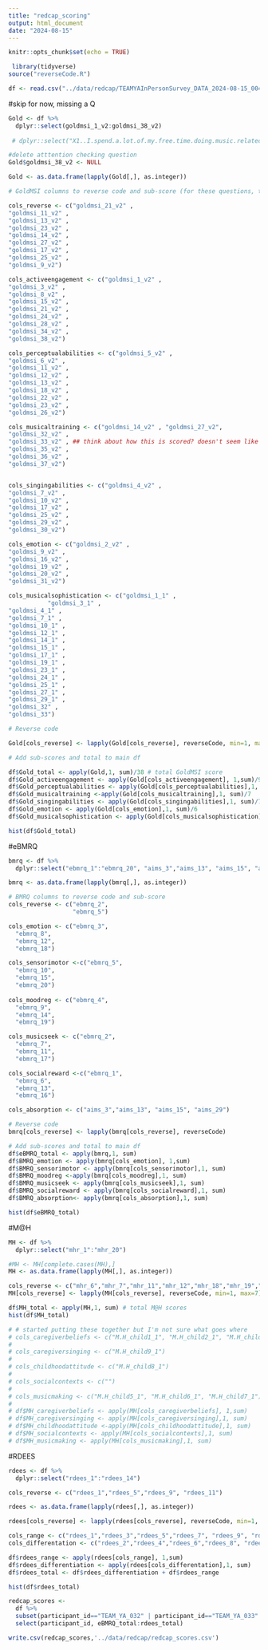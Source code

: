 ```yaml
---
title: "redcap_scoring"
output: html_document
date: "2024-08-15"
---
```


```r
knitr::opts_chunk$set(echo = TRUE)
```

```r
 library(tidyverse)
source("reverseCode.R")

df <- read.csv("../data/redcap/TEAMYAInPersonSurvey_DATA_2024-08-15_0040.csv")
```

#skip for now, missing a Q
```r
Gold <- df %>%
  dplyr::select(goldmsi_1_v2:goldmsi_38_v2)
  
 # dplyr::select("X1..I.spend.a.lot.of.my.free.time.doing.music.related.activities....Completely.Disagree.Completely.Agree":"X38..I.listen.attentively.to.music.for.___.per.day.")

#delete atttention checking question
Gold$goldmsi_38_v2 <- NULL

Gold <- as.data.frame(lapply(Gold[,], as.integer))

# GoldMSI columns to reverse code and sub-score (for these questions, the correct answer (ie the more positive answer) is a higher number. Negative questions are reverse coded.) 

cols_reverse <- c("goldmsi_21_v2" ,
"goldmsi_11_v2" ,
"goldmsi_13_v2" ,
"goldmsi_23_v2" ,
"goldmsi_14_v2" ,
"goldmsi_27_v2" ,
"goldmsi_17_v2" ,
"goldmsi_25_v2" ,
"goldmsi_9_v2")

cols_activeengagement <- c("goldmsi_1_v2" ,
"goldmsi_3_v2" ,
"goldmsi_8_v2" ,
"goldmsi_15_v2" ,
"goldmsi_21_v2" ,
"goldmsi_24_v2" ,
"goldmsi_28_v2" ,
"goldmsi_34_v2" ,
"goldmsi_38_v2")

cols_perceptualabilities <- c("goldmsi_5_v2" ,
"goldmsi_6_v2" ,
"goldmsi_11_v2" ,
"goldmsi_12_v2" ,
"goldmsi_13_v2" ,
"goldmsi_18_v2" ,
"goldmsi_22_v2" ,
"goldmsi_23_v2" ,
"goldmsi_26_v2")

cols_musicaltraining <- c("goldmsi_14_v2" , "goldmsi_27_v2",
"goldmsi_32_v2" ,
"goldmsi_33_v2" , ## think about how this is scored? doesn't seem like a lot of people answered
"goldmsi_35_v2" ,
"goldmsi_36_v2" ,
"goldmsi_37_v2")


cols_singingabilities <- c("goldmsi_4_v2" ,
"goldmsi_7_v2" ,
"goldmsi_10_v2" ,
"goldmsi_17_v2" ,
"goldmsi_25_v2" ,
"goldmsi_29_v2" ,
"goldmsi_30_v2")

cols_emotion <- c("goldmsi_2_v2" ,
"goldmsi_9_v2" ,
"goldmsi_16_v2" ,
"goldmsi_19_v2" ,
"goldmsi_20_v2" ,
"goldmsi_31_v2")

cols_musicalsophistication <- c("goldmsi_1_1" ,
           "goldmsi_3_1" ,
"goldmsi_4_1" ,
"goldmsi_7_1" ,
"goldmsi_10_1" ,
"goldmsi_12_1" ,
"goldmsi_14_1" ,
"goldmsi_15_1" ,
"goldmsi_17_1" ,
"goldmsi_19_1" ,
"goldmsi_23_1" ,
"goldmsi_24_1" ,
"goldmsi_25_1" ,
"goldmsi_27_1" ,
"goldmsi_29_1" ,
"goldmsi_32" ,
"goldmsi_33")

# Reverse code

Gold[cols_reverse] <- lapply(Gold[cols_reverse], reverseCode, min=1, max=7)

# Add sub-scores and total to main df

df$Gold_total <- apply(Gold,1, sum)/38 # total GoldMSI score
df$Gold_activeengagement <- apply(Gold[cols_activeengagement], 1,sum)/9
df$Gold_perceptualabilities <- apply(Gold[cols_perceptualabilities],1, sum)/9
df$Gold_musicaltraining <-apply(Gold[cols_musicaltraining],1, sum)/7
df$Gold_singingabilities <- apply(Gold[cols_singingabilities],1, sum)/7
df$Gold_emotion <- apply(Gold[cols_emotion],1, sum)/6
df$Gold_musicalsophistication <- apply(Gold[cols_musicalsophistication],1, sum)/18

hist(df$Gold_total)
```
#eBMRQ
```r
bmrq <- df %>%
  dplyr::select("ebmrq_1":"ebmrq_20", "aims_3","aims_13", "aims_15", "aims_29")

bmrq <- as.data.frame(lapply(bmrq[,], as.integer))

# BMRQ columns to reverse code and sub-score
cols_reverse <- c("ebmrq_2",
                  "ebmrq_5")

cols_emotion <- c("ebmrq_3",
  "ebmrq_8",
  "ebmrq_12",
  "ebmrq_18")

cols_sensorimotor <-c("ebmrq_5",
  "ebmrq_10",
  "ebmrq_15",
  "ebmrq_20")
                      
cols_moodreg <- c("ebmrq_4",
  "ebmrq_9",
  "ebmrq_14",
  "ebmrq_19")

cols_musicseek <- c("ebmrq_2",
  "ebmrq_7",
  "ebmrq_11",
  "ebmrq_17")

cols_socialreward <-c("ebmrq_1",
  "ebmrq_6",
  "ebmrq_13",
  "ebmrq_16")

cols_absorption <- c("aims_3","aims_13", "aims_15", "aims_29")

# Reverse code
bmrq[cols_reverse] <- lapply(bmrq[cols_reverse], reverseCode)

# Add sub-scores and total to main df
df$eBMRQ_total <- apply(bmrq,1, sum) 
df$BMRQ_emotion <- apply(bmrq[cols_emotion], 1,sum)
df$BMRQ_sensorimotor <- apply(bmrq[cols_sensorimotor],1, sum)
df$BMRQ_moodreg <-apply(bmrq[cols_moodreg],1, sum)
df$BMRQ_musicseek <- apply(bmrq[cols_musicseek],1, sum)
df$BMRQ_socialreward <- apply(bmrq[cols_socialreward],1, sum)
df$BMRQ_absorption<- apply(bmrq[cols_absorption],1, sum)

hist(df$eBMRQ_total)
```

#M@H
```r
MH <- df %>%
  dplyr::select("mhr_1":"mhr_20")

#MH <- MH[complete.cases(MH),]
MH <- as.data.frame(lapply(MH[,], as.integer))

cols_reverse <- c("mhr_6","mhr_7","mhr_11","mhr_12","mhr_18","mhr_19","mhr_20")
MH[cols_reverse] <- lapply(MH[cols_reverse], reverseCode, min=1, max=7)

df$MH_total <- apply(MH,1, sum) # total M@H scores
hist(df$MH_total)

# # started putting these together but I'm not sure what goes where
# cols_caregiverbeliefs <- c("M.H_child1_1", "M.H_child2_1", "M.H_child3_1", "M.H_child4_1")
# 
# cols_caregiversinging <- c("M.H_child9_1")
# 
# cols_childhoodattitude <- c("M.H_child8_1")
# 
# cols_socialcontexts <- c("")
# 
# cols_musicmaking <- c("M.H_child5_1", "M.H_child6_1", "M.H_child7_1")
# 
# df$MH_caregiverbeliefs <- apply(MH[cols_caregiverbeliefs], 1,sum)
# df$MH_caregiversinging <- apply(MH[cols_caregiversinging],1, sum)
# df$MH_childhoodattitude <-apply(MH[cols_childhoodattitude],1, sum)
# df$MH_socialcontexts <- apply(MH[cols_socialcontexts],1, sum)
# df$MH_musicmaking <- apply(MH[cols_musicmaking],1, sum)
```

#RDEES
```r
rdees <- df %>%
  dplyr::select("rdees_1":"rdees_14")

cols_reverse <- c("rdees_1","rdees_5","rdees_9", "rdees_11")

rdees <- as.data.frame(lapply(rdees[,], as.integer))

rdees[cols_reverse] <- lapply(rdees[cols_reverse], reverseCode, min=1, max=5)

cols_range <- c("rdees_1","rdees_3","rdees_5","rdees_7", "rdees_9", "rdees_11", "rdees_13")
cols_differentation <- c("rdees_2","rdees_4","rdees_6","rdees_8", "rdees_10", "rdees_12", "rdees_14")

df$rdees_range <- apply(rdees[cols_range], 1,sum)
df$rdees_differentiation <- apply(rdees[cols_differentation],1, sum)
df$rdees_total <- df$rdees_differentiation + df$rdees_range

hist(df$rdees_total)

redcap_scores <- 
  df %>%
  subset(participant_id=="TEAM_YA_032" | participant_id=="TEAM_YA_033" | participant_id=="TEAM_YA_035") %>%
  select(participant_id, eBMRQ_total:rdees_total)

write.csv(redcap_scores,'../data/redcap/redcap_scores.csv')
```